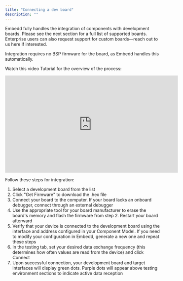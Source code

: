 ```yaml
---
title: "Connecting a dev board"
description: ""
---
```


Embedd fully handles the integration of components with development boards. Please see the next section for a full list of supported boards. Enterprise users can also request support for custom boards—reach out to us here if interested.

Integration requires no BSP firmware for the board, as Embedd handles this automatically.

Watch this video Tutorial for the overview of the process:

<iframe
  width="560"
  height="315"
  src="https://www.youtube.com/embed/ZICY-7DW9tg?si=-ll6vHZo_3yihunB"
  title="YouTube video player"
  frameborder="0"
  allow="accelerometer; autoplay; clipboard-write; encrypted-media; gyroscope; picture-in-picture"
  allowfullscreen
></iframe>


Follow these steps for integration:

1. Select a development board from the list
2. Click "Get Firmware" to download the .hex file
3. Connect your board to the computer. If your board lacks an onboard debugger, connect through an external debugger
4. Use the appropriate tool for your board manufacturer to erase the board's memory and flash the firmware from step 2. Restart your board afterward
5. Verify that your device is connected to the development board using the interface and address configured in your Component Model. If you need to modify your configuration in Embedd, generate a new one and repeat these steps
6. In the testing tab, set your desired data exchange frequency (this determines how often values are read from the device) and click Connect
7. Upon successful connection, your development board and target interfaces will display green dots. Purple dots will appear above testing environment sections to indicate active data reception